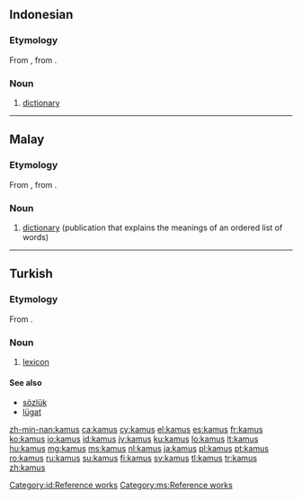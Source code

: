 {{also|ƙamus}}
==Indonesian==

===Etymology===
From {{etyl|ar|id}} {{term|قاموس|tr=qāmūs|sc=Arab|lang=ar}}, from {{etyl|grc|id}} {{term|ὠκεανός|tr=ōkeanós|sc=polytonic|lang=grc}}.

===Noun===
{{id-noun}}

# [[dictionary]]

[[Category:id:Reference works]]

----

==Malay==

===Etymology===
From {{etyl|ar|ms}} {{term|قاموس|tr=qāmūs|sc=Arab|lang=ar}}, from {{etyl|grc|ms}} {{term|ὠκεανός|tr=ōkeanós|sc=polytonic|lang=grc}}.

===Noun===
{{head|ms|noun}}

# [[dictionary]] (publication that explains the meanings of an ordered list of words)

[[Category:ms:Reference works]]

----

==Turkish==

===Etymology===
From {{etyl|ar|tr}} {{term|lang=ar|قاموس|tr=qāmūs}}.

===Noun===
{{head|tr|noun}}

# {{obsolete|lang=tr}} [[lexicon]]

====See also====
* [[sözlük]]
* [[lügat]]

[[zh-min-nan:kamus]]
[[ca:kamus]]
[[cy:kamus]]
[[el:kamus]]
[[es:kamus]]
[[fr:kamus]]
[[ko:kamus]]
[[io:kamus]]
[[id:kamus]]
[[jv:kamus]]
[[ku:kamus]]
[[lo:kamus]]
[[lt:kamus]]
[[hu:kamus]]
[[mg:kamus]]
[[ms:kamus]]
[[nl:kamus]]
[[ja:kamus]]
[[pl:kamus]]
[[pt:kamus]]
[[ro:kamus]]
[[ru:kamus]]
[[su:kamus]]
[[fi:kamus]]
[[sv:kamus]]
[[tl:kamus]]
[[tr:kamus]]
[[zh:kamus]]